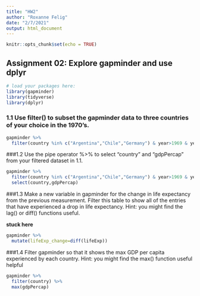 ```yaml
---
title: "HW2"
author: "Roxanne Felig"
date: "2/7/2021"
output: html_document
---
```


```r
knitr::opts_chunk$set(echo = TRUE)
```

## Assignment 02: Explore gapminder and use dplyr

```r
# load your packages here:
library(gapminder)
library(tidyverse)
library(dplyr)
```

### 1.1 Use filter() to subset the gapminder data to three countries of your choice in the 1970’s.
```r
gapminder %>%
  filter(country %in% c("Argentina","Chile","Germany") & year>1969 & year<1980)
```

###1.2 Use the pipe operator %>% to select “country” and “gdpPercap” from your filtered dataset in 1.1.

```r
gapminder %>%
  filter(country %in% c("Argentina","Chile","Germany") & year>1969 & year<1980) %>% 
  select(country,gdpPercap)

```
###1.3 Make a new variable in gapminder for the change in life expectancy from the previous measurement. Filter this table to show all of the entries that have experienced a drop in life expectancy.
Hint: you might find the lag() or diff() functions useful.

__stuck here__
```r
gapminder %>%
  mutate(lifeExp_change=diff(lifeExp))

```

###1.4 Filter gapminder so that it shows the max GDP per capita experienced by each country.
Hint: you might find the max() function useful helpful

```r
gapminder %>%
  filter(country) %>% 
  max(gdpPercap)

```
